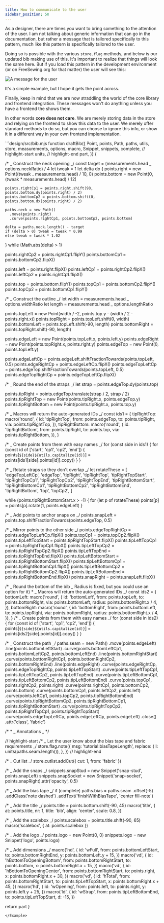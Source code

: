 ```yaml
---
title: How to communicate to the user
sidebar_position: 50
---
```


As a designer, there are times you want to bring something to the attention of
the user. I am not talking about generic information that can go in the
documentation, but rather a message that is tailored specifically to this
pattern, much like this pattern is specifically tailored to the user.

Doing so is possible with the various `store.flag` methods, and below is
our updated bib making use of this. It's important to realize that things
will look the same here. But if you load this pattern in the development
environment (or on FreeSewing.org for that matter) the user will see this:

![A message for the user](./flag.png)

It's a simple example, but I hope it gets the point across.

Finally, keep in mind that we are now straddling the world of the core library
and frontend integration. These messages won't do anything unless you have a
frontend the shows them.

In other words **core does not care**. We are merely storing data in the store
and relying on the frontend to show this data to the user. We merely offer
standard methods to do so, but you can choose to ignore this info, or show it
in a different way in your own frontend implementation.

<Example previewFirst tutorial caption="We flagged something for the user">
```design/src/bib.mjs
function draftBib({
  Point,
  points,
  Path,
  paths,
  utils,
  store,
  measurements,
  options,
  macro,
  Snippet,
  snippets,
  complete,
  // highlight-start
  units,
  // highlight-end
  part,
}) {

/\*
_ Construct the neck opening
_/
const target = (measurements.head _ options.neckRatio) / 4
let tweak = 1
let delta
do {
points.right = new Point((tweak _ measurements.head) / 10, 0)
points.bottom = new Point(0, (tweak \* measurements.head) / 12)

    points.rightCp1 = points.right.shift(90, points.bottom.dy(points.right) / 2)
    points.bottomCp2 = points.bottom.shift(0, points.bottom.dx(points.right) / 2)

    paths.neck = new Path()
      .move(points.right)
      .curve(points.rightCp1, points.bottomCp2, points.bottom)

    delta = paths.neck.length() - target
    if (delta > 0) tweak = tweak * 0.99
    else tweak = tweak * 1.02

} while (Math.abs(delta) > 1)

points.rightCp2 = points.rightCp1.flipY()
points.bottomCp1 = points.bottomCp2.flipX()

points.left = points.right.flipX()
points.leftCp1 = points.rightCp2.flipX()
points.leftCp2 = points.rightCp1.flipX()

points.top = points.bottom.flipY()
points.topCp1 = points.bottomCp2.flipY()
points.topCp2 = points.bottomCp1.flipY()

/\*
_ Construct the outline
_/
let width = measurements.head _ options.widthRatio
let length = measurements.head _ options.lengthRatio

points.topLeft = new Point(width / -2, points.top.y - (width / 2 - points.right.x))
points.topRight = points.topLeft.shift(0, width)
points.bottomLeft = points.topLeft.shift(-90, length)
points.bottomRight = points.topRight.shift(-90, length)

points.edgeLeft = new Point(points.topLeft.x, points.left.y)
points.edgeRight = new Point(points.topRight.x, points.right.y)
points.edgeTop = new Point(0, points.topLeft.y)

points.edgeLeftCp = points.edgeLeft.shiftFractionTowards(points.topLeft, 0.5)
points.edgeRightCp = points.edgeLeftCp.flipX()
points.edgeTopLeftCp = points.edgeTop.shiftFractionTowards(points.topLeft, 0.5)
points.edgeTopRightCp = points.edgeTopLeftCp.flipX()

/\*
_ Round the end of the straps
_/
let strap = points.edgeTop.dy(points.top)

points.tipRight = points.edgeTop.translate(strap / 2, strap / 2)
points.tipRightTop = new Point(points.tipRight.x, points.edgeTop.y)
points.tipRightBottom = new Point(points.tipRight.x, points.top.y)

/\*
_ Macros will return the auto-generated IDs
_/
const ids1 = {
tipRightTop: macro('round', {
id: 'tipRightTop',
from: points.edgeTop,
to: points.tipRight,
via: points.tipRightTop,
}),
tipRightBottom: macro('round', {
id: 'tipRightBottom',
from: points.tipRight,
to: points.top,
via: points.tipRightBottom,
}),
}

/\*
_ Create points from them with easy names
_/
for (const side in ids1) {
for (const id of ['start', 'cp1', 'cp2', 'end']) {
points[`${side}${utils.capitalize(id)}`] = points[ids1[side].points[id]].copy()
}
}

/\*
_ Rotate straps so they don't overlap
_/
let rotateThese = [
'edgeTopLeftCp',
'edgeTop',
'tipRight',
'tipRightTop',
'tipRightTopStart',
'tipRightTopCp1',
'tipRightTopCp2',
'tipRightTopEnd',
'tipRightBottomStart',
'tipRightBottomCp1',
'tipRightBottomCp2',
'tipRightBottomEnd',
'tipRightBottom',
'top',
'topCp2',
]

while (points.tipRightBottomStart.x > -1) {
for (let p of rotateThese) points[p] = points[p].rotate(1, points.edgeLeft)
}

/\*
_ Add points to anchor snaps on
_/
points.snapLeft = points.top.shiftFractionTowards(points.edgeTop, 0.5)

/\*
_ Mirror points to the other side
_/
points.edgeTopRightCp = points.edgeTopLeftCp.flipX()
points.topCp1 = points.topCp2.flipX()
points.tipLeftTopStart = points.tipRightTopStart.flipX()
points.tipLeftTopCp1 = points.tipRightTopCp1.flipX()
points.tipLeftTopCp2 = points.tipRightTopCp2.flipX()
points.tipLeftTopEnd = points.tipRightTopEnd.flipX()
points.tipLeftBottomStart = points.tipRightBottomStart.flipX()
points.tipLeftBottomCp1 = points.tipRightBottomCp1.flipX()
points.tipLeftBottomCp2 = points.tipRightBottomCp2.flipX()
points.tipLeftBottomEnd = points.tipRightBottomEnd.flipX()
points.snapRight = points.snapLeft.flipX()

/\*
_ Round the bottom of the bib
_ Radius is fixed, but you could use an option for it) \*
_ Macros will return the auto-generated IDs
_/
const ids2 = {
bottomLeft: macro('round', {
id: 'bottomLeft',
from: points.topLeft,
to: points.bottomRight,
via: points.bottomLeft,
radius: points.bottomRight.x / 4,
}),
bottomRight: macro('round', {
id: 'bottomRight',
from: points.bottomLeft,
to: points.topRight,
via: points.bottomRight,
radius: points.bottomRight.x / 4,
}),
}
/\*
_ Create points from them with easy names
_/
for (const side in ids2) {
for (const id of ['start', 'cp1', 'cp2', 'end']) {
points[`${side}${utils.capitalize(id)}`] = points[ids2[side].points[id]].copy()
}
}

/\*
_ Construct the path
_/
paths.seam = new Path()
.move(points.edgeLeft)
.line(points.bottomLeftStart)
.curve(points.bottomLeftCp1, points.bottomLeftCp2, points.bottomLeftEnd)
.line(points.bottomRightStart)
.curve(points.bottomRightCp1, points.bottomRightCp2, points.bottomRightEnd)
.line(points.edgeRight)
.curve(points.edgeRightCp, points.edgeTopRightCp, points.tipLeftTopStart)
.curve(points.tipLeftTopCp1, points.tipLeftTopCp2, points.tipLeftTopEnd)
.curve(points.tipLeftBottomCp1, points.tipLeftBottomCp2, points.tipLeftBottomEnd)
.curve(points.topCp1, points.rightCp2, points.right)
.curve(points.rightCp1, points.bottomCp2, points.bottom)
.curve(points.bottomCp1, points.leftCp2, points.left)
.curve(points.leftCp1, points.topCp2, points.tipRightBottomEnd)
.curve(points.tipRightBottomCp2, points.tipRightBottomCp1, points.tipRightBottomStart)
.curve(points.tipRightTopCp2, points.tipRightTopCp1, points.tipRightTopStart)
.curve(points.edgeTopLeftCp, points.edgeLeftCp, points.edgeLeft)
.close()
.attr('class', 'fabric')

/\* \*
_ Annotations
_
\*/

// highlight-start
/\*
_ Let the user know about the bias tape and fabric requirements
_/
store.flag.note({
msg: 'tutorial:biasTapeLength',
replace: {
l: units(paths.seam.length()),
},
})
// highlight-end

/\*
_ Cut list
_/
store.cutlist.addCut({ cut: 1, from: 'fabric' })

/\*
_ Add the snaps
_/
snippets.snapStud = new Snippet('snap-stud', points.snapLeft)
snippets.snapSocket = new Snippet('snap-socket', points.snapRight).attr('opacity', 0.5)

/\*
_ Add the bias tape
_/
if (complete)
paths.bias = paths.seam
.offset(-5)
.addClass('note dashed')
.addText('finishWithBiasTape', 'center fill-note')

/\*
_ Add the title
_/
points.title = points.bottom.shift(-90, 45)
macro('title', {
at: points.title,
nr: 1,
title: 'bib',
align: 'center',
scale: 0.8,
})

/\*
_ Add the scalebox
_/
points.scalebox = points.title.shift(-90, 65)
macro('scalebox', { at: points.scalebox })

/\*
_ Add the logo
_/
points.logo = new Point(0, 0)
snippets.logo = new Snippet('logo', points.logo)

/\*
_ Add dimensions
_/
macro('hd', {
id: 'wFull',
from: points.bottomLeftStart,
to: points.bottomRightEnd,
y: points.bottomLeft.y + 15,
})
macro('vd', {
id: 'hBottomToOpeningBottom',
from: points.bottomRightStart,
to: points.bottom,
x: points.bottomRight.x + 15,
})
macro('vd', {
id: 'hBottomToOpeningCenter',
from: points.bottomRightStart,
to: points.right,
x: points.bottomRight.x + 30,
})
macro('vd', {
id: 'hTotal',
from: points.bottomRightStart,
to: points.tipLeftTopStart,
x: points.bottomRight.x + 45,
})
macro('hd', {
id: 'wOpening',
from: points.left,
to: points.right,
y: points.left.y + 25,
})
macro('ld', {
id: 'wStrap',
from: points.tipLeftBottomEnd,
to: points.tipLeftTopStart,
d: -15,
})

return part
}

```
</Example>
```
